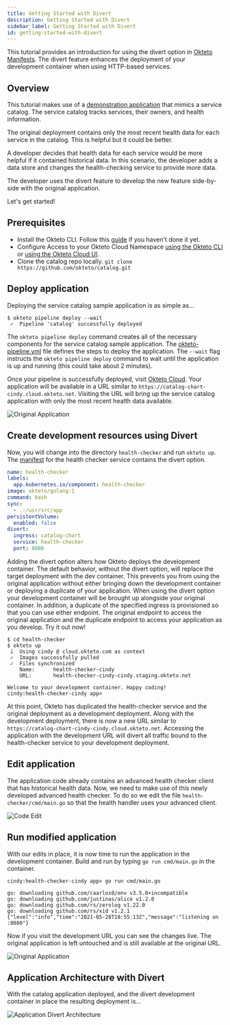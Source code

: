 ```yaml
---
title: Getting Started with Divert
description: Getting Started with Divert
sidebar_label: Getting Started with Divert
id: getting-started-with-divert
---
```



This tutorial provides an introduction for using the divert option in [Okteto Manifests](/docs/next/reference/manifest/).
The divert feature enhances the deployment of your development container when using HTTP-based services.

## Overview

This tutorial makes use of a [demonstration application](https://github.com/okteto/catalog) that mimics a service catalog.
The service catalog tracks services, their owners, and health information.

The original deployment contains only the most recent health data for each service in the catalog.
This is helpful but it could be better.

A developer decides that health data for each service would be more helpful if it contained historical data.
In this scenario, the developer adds a data store and changes the health-checking service to provide more data.

The developer uses the divert feature to develop the new feature side-by-side with the original application.

Let's get started!

## Prerequisites

- Install the Okteto CLI. Follow this [guide](/docs/next/cloud/okteto-cli/) if you haven't done it yet.
- Configure Access to your Okteto Cloud Namespace [using the Okteto CLI](https://okteto.com/docs/cloud/credentials/#download-your-kubernetes-credentials-using-the-okteto-cli) or [using the Okteto Cloud UI](https://okteto.com/docs/cloud/credentials/#download-your-kubernetes-credentials-from-the-okteto-cloud-ui).
- Clone the catalog repo locally. `git clone https://github.com/okteto/catalog.git`

## Deploy application

Deploying the service catalog sample application is as simple as...

```console
$ okteto pipeline deploy --wait
 ✓  Pipeline 'catalog' successfully deployed
```

The `okteto pipeline deploy` command creates all of the necessary components for the service catalog sample application.
The [okteto-pipeline.yml](/docs/next/cloud/okteto-pipeline) file defines the steps to deploy the application.
The `--wait` flag instructs the `okteto pipeline deploy` command to wait until the application is up and running (this could take about 2 minutes).

Once your pipeline is successfully deployed, visit [Okteto Cloud](https://cloud.okteto.com/#/?origin=docs).
Your application will be available in a URL similar to `https://catalog-chart-cindy.cloud.okteto.net`.
Visiting the URL will bring up the service catalog application with only the most recent health data available.

![Original Application](images/divert-tutorial/original.png)

## Create development resources using Divert

Now, you will change into the directory `health-checker` and run `okteto up`.
The [manifest](https://github.com/okteto/catalog/blob/main/health-checker/okteto.yml#L10) for the health checker service contains the divert option.

```yaml
name: health-checker
labels:
  app.kubernetes.io/component: health-checker
image: okteto/golang:1
command: bash
sync:
  - .:/usr/src/app
persistentVolume:
  enabled: false
divert:
  ingress: catalog-chart
  service: health-checker
  port: 8080
```

Adding the divert option alters how Okteto deploys the development container.
The default behavior, without the divert option, will replace the target deployment with the dev container.
This prevents you from using the original application without either bringing down the development container or deploying a duplicate of your application.
When using the divert option your development container will be brought up alongside your original container.
In addition, a duplicate of the specified ingress is provisioned so that you can use either endpoint.
The original endpoint to access the original application and the duplicate endpoint to access your application as you develop.
Try it out now!

```console
$ cd health-checker
$ okteto up
 i  Using cindy @ cloud.okteto.com as context
 ✓  Images successfully pulled
 ✓  Files synchronized
    Name:      health-checker-cindy
    URL:       health-checker-cindy-cindy.staging.okteto.net

Welcome to your development container. Happy coding!
cindy:health-checker-cindy app>
```

At this point, Okteto has duplicated the health-checker service and the original deployment as a development deployment.
Along with the development deployment, there is now a new URL similar to `https://catalog-chart-cindy-cindy.cloud.okteto.net`.
Accessing the application with the development URL will divert all traffic bound to the health-checker service to your development deployment.

## Edit application

The application code already contains an advanced health checker client that has historical health data.
Now, we need to make use of this newly developed advanced health checker.
To do so we edit the file `health-checker/cmd/main.go` so that the health handler uses your advanced client.

![Code Edit](images/divert-tutorial/catalog-code-edit.gif)

## Run modified application

With our edits in place, it is now time to run the application in the development container.
Build and run by typing `go run cmd/main.go` in the container.

```console
cindy:health-checker-cindy app> go run cmd/main.go
```

```
go: downloading github.com/caarlos0/env v3.5.0+incompatible
go: downloading github.com/justinas/alice v1.2.0
go: downloading github.com/rs/zerolog v1.22.0
go: downloading github.com/rs/xid v1.2.1
{"level":"info","time":"2021-05-28T18:55:13Z","message":"listening on :8080"}
```

Now if you visit the development URL you can see the changes live.
The original application is left untouched and is still available at the original URL.

![Original Application](images/divert-tutorial/edited.png)

## Application Architecture with Divert

With the catalog application deployed, and the divert development container in place the resulting deployment is...

![Application Divert Architecture](images/divert-tutorial/arch.png)

